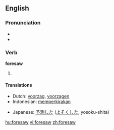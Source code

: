 ==English==

===Pronunciation===
* {{IPA|/foɻ'sɑʊ/}}
* {{audio|en-us-foresaw.ogg|Audio (US)}}

===Verb===
'''foresaw'''

# {{simple past of|[[foresee]]}}

====Translations====
{{trans-top|simple past of "to foresee"}}
* Dutch: [[voorzag]], [[voorzagen]]
* Indonesian: [[kira|memperkirakan]]
{{trans-mid}}
* Japanese: [[予測]]した ([[よそく]]した, yosoku-shita)
{{trans-bottom}}

[[hu:foresaw]]
[[vi:foresaw]]
[[zh:foresaw]]